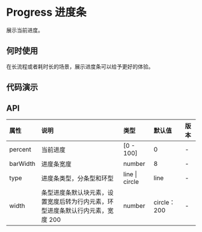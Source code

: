 


# Progress 进度条

展示当前进度。

## 何时使用

在长流程或者耗时长的场景，展示进度条可以给予更好的体验。

## 代码演示

<CodeWrapper>
    <CodeBox title="基本进度条" desc={descNormal} code={codeNormal}>
        <DemoNormal />
    </CodeBox>
    <CodeBox title="环型进度条" desc={descCircle} code={codeCircle}>
        <DemoCircle />
    </CodeBox>
</CodeWrapper>

## API

<div className="api">

| 属性     | 说明                                                                           | 类型           | 默认值       | 版本 |
| :------- | :----------------------------------------------------------------------------- | :------------- | :----------- | :--- |
| percent  | 当前进度                                                                       | [0 - 100]      | 0            | -    |
| barWidth | 进度条宽度                                                                     | number         | 8            | -    |
| type     | 进度条类型，分条型和环型                                                       | line \| circle | line         | -    |
| width    | 条型进度条默认块元素，设置宽度后转为行内元素，环型进度条默认行内元素，宽度 200 | number         | circle： 200 | -    |

</div>
